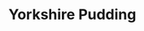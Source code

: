 <!-- Type:Desert -->
<!-- Cook:JEmery -->

# Yorkshire Pudding

\begin{recipe}{Yorkshire Pudding}{4}{1\fr12 hours}
\freeform This recipe was taken from the \texttt{cuisine} package of Ben Cohen.

\ingredient[\fr12]{pt}{milk}
\ingredient[2]{oz}{butter}
\ingredient[5]{oz}{self-raising flour}

Heat the milk and butter until nearly boiling. Add flour and allow to seeth over.

\ingredient[3]{}{eggs}
\ingredient{to taste}{salt and pepper}

Add the remaining eggs and whisk again. Cooks at 220\0C for about 1 hour.

\freeform Eat with a spoon.
\end{recipe}
